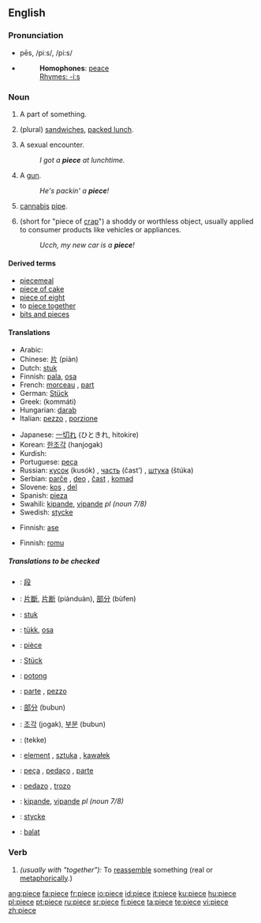 {{see|pièce}}
==English==

===Pronunciation===
*pēs, /piːs/, /pi:s/
*{{audio|en-us-piece.ogg|Audio (US)}}
*:'''Homophones''': [[peace]]
*:[[Rhymes:English:-iːs|Rhymes: -iːs]]

===Noun===
{{en-noun}}

# A part of something.
# {{context|slang|UK}} (plural) [[sandwich]]es, [[packed lunch]].
# {{context|slang|US}} A sexual encounter.
#:''I got a '''piece''' at lunchtime.''
# {{context|slang|US}} A [[gun]].
#:''He's packin' a '''piece'''!''
# {{context|slang|US}} [[cannabis]] [[pipe]].
# {{context|slang|US}} (short for "piece of [[crap]]") a shoddy or worthless object, usually applied to consumer products like vehicles or appliances.
#:''Ucch, my new car is a '''piece'''!''

====Derived terms====
*[[piecemeal]]
*[[piece of cake]]
*[[piece of eight]]
*to [[piece together]]
*[[bits and pieces]]

====Translations====
{{trans-top|A part of something}}
*Arabic: {{Arab|[[قطعة]]}} {{IPAchar|(qúʈʕa)}} {{f}}
*Chinese: [[片]] (piàn)
*Dutch: [[stuk]] {{n}}
*Finnish: [[pala]], [[osa]]
*French: [[morceau]] {{m}}, [[part]] {{f}}
*German: [[Stück]] {{n}}
*Greek: {{t|el|κομμάτι|n|}} (kommáti)
*Hungarian: [[darab]]
*Italian: [[pezzo]] {{m}}, [[porzione]] {{f}}
{{trans-mid}}
*Japanese: [[一切れ]] (ひときれ, hitokire)
*Korean: [[한조각]] (hanjogak)
*Kurdish: {{KUchar|[[پارچه‌]]}}
*Portuguese: [[peça]] {{f}}
*Russian: [[кусок]] (kusók) {{m}}, [[часть]] (čast’) {{f}}, [[штука]] (štúka) {{f}}
*Serbian: [[parče]] {{n}}, [[deo]] {{m}}, [[čast]] {{f}}, [[komad]] {{m}}
*Slovene: [[kos]] {{m}}, [[del]] {{m}}
*Spanish: [[pieza]] {{f}}
*Swahili: [[kipande]], [[vipande]] ''pl (noun 7/8)''
*Swedish: [[stycke]] {{n}}
{{trans-bottom}}

{{trans-top|sandwiches, packed lunch}}
{{trans-mid}}
{{trans-bottom}}

{{trans-top|A sexual encounter}}
{{trans-mid}}
{{trans-bottom}}

{{trans-top|A gun}}
*Finnish: [[ase]]
{{trans-mid}}
{{trans-bottom}}

{{trans-top|cannabis pipe}}
{{trans-mid}}
{{trans-bottom}}

{{trans-top|a shoddy or worthless object}}
*Finnish: [[romu]]
{{trans-mid}}
{{trans-bottom}}

=====Translations to be checked=====
{{checktrans}}
{{top}}
*{{ttbc|CJKV Characters}}: [[段]]
*{{ttbc|Chinese}}: [[片斷]], [[片断]] (piànduàn), [[部分]] (bùfen)
*{{ttbc|Dutch}}: [[stuk]] {{n}}
*{{ttbc|Estonian}}: [[tükk]], [[osa]]
*{{ttbc|French}}: [[pièce]] {{f}}
*{{ttbc|German}}: [[Stück]] {{n}}
*{{ttbc|Indonesian}}: [[potong]]
*{{ttbc|Italian}}: [[parte]] {{f}}, [[pezzo]] {{m}}
*{{ttbc|Japanese}}: [[部分]] (bubun)
{{mid}}
*{{ttbc|Korean}}: [[조각]] (jogak), [[부분]] (bubun)
*{{ttbc|Persian}}: {{FAchar|[[تکه]]}} (tekke)
*{{ttbc|Polish}}: [[element]] {{m}}, [[sztuka]] {{f}}, [[kawałek]] {{m}}
*{{ttbc|Portuguese}}: [[peça]] {{f}}, [[pedaço]] {{m}}, [[parte]] {{f}}
*{{ttbc|Spanish}}: [[pedazo]] {{m}}, [[trozo]] {{m}}
*{{ttbc|Swahili}}: [[kipande]], [[vipande]] ''pl (noun 7/8)''
*{{ttbc|Swedish}}: [[stycke]] {{n}}
*{{ttbc|Volapük}}: [[balat]]
{{bottom}}

===Verb===
{{en-verb|piec|ing}}

# ''(usually with "together"):'' To [[reassemble]] something (real or [[metaphorically]].)

[[ang:piece]]
[[fa:piece]]
[[fr:piece]]
[[io:piece]]
[[id:piece]]
[[it:piece]]
[[ku:piece]]
[[hu:piece]]
[[pl:piece]]
[[pt:piece]]
[[ru:piece]]
[[sr:piece]]
[[fi:piece]]
[[ta:piece]]
[[te:piece]]
[[vi:piece]]
[[zh:piece]]